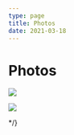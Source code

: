 ```yaml
---
type: page
title: Photos
date: 2021-03-18
---
```


# Photos



<Image
  width={1125}
  height={750}
  src="/images/DSCF2021.JPG"
  priority
  className="next-image"
/>

<Image
  width={1125}
  height={750}
  src="/images/R1-09309-017A.JPG"
  priority
  className="next-image"
/>

*/}